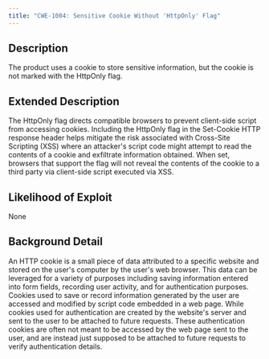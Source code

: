 ```yaml
---
title: "CWE-1004: Sensitive Cookie Without 'HttpOnly' Flag"
---
```


## Description
The product uses a cookie to store sensitive information, but the cookie is not marked with the HttpOnly flag.

## Extended Description
The HttpOnly flag directs compatible browsers to prevent client-side script from accessing cookies. Including the HttpOnly flag in the Set-Cookie HTTP response header helps mitigate the risk associated with Cross-Site Scripting (XSS) where an attacker's script code might attempt to read the contents of a cookie and exfiltrate information obtained. When set, browsers that support the flag will not reveal the contents of the cookie to a third party via client-side script executed via XSS.

## Likelihood of Exploit
None

## Background Detail
An HTTP cookie is a small piece of data attributed to a specific website and stored on the user's computer by the user's web browser. This data can be leveraged for a variety of purposes including saving information entered into form fields, recording user activity, and for authentication purposes. Cookies used to save or record information generated by the user are accessed and modified by script code embedded in a web page. While cookies used for authentication are created by the website's server and sent to the user to be attached to future requests. These authentication cookies are often not meant to be accessed by the web page sent to the user, and are instead just supposed to be attached to future requests to verify authentication details.
        